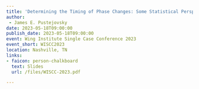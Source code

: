 ```yaml
---
title: 'Determining the Timing of Phase Changes: Some Statistical Perspective'
author: 
 - James E. Pustejovsky
date: 2023-05-18T09:00:00
publish_date: 2023-05-18T09:00:00
event: Wing Institute Single Case Conference 2023
event_short: WISCC2023
location: Nashville, TN
links:
- faicon: person-chalkboard
  text: Slides
  url: /files/WISCC-2023.pdf

---
```




